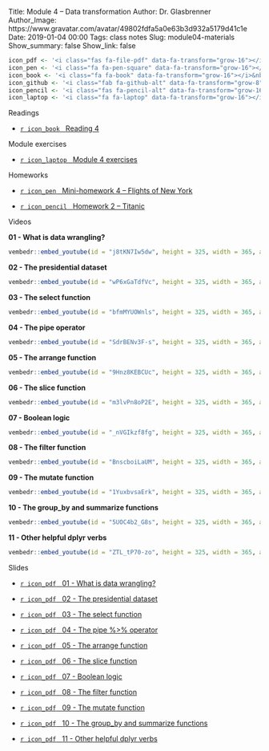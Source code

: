 Title: Module 4 – Data transformation
Author: Dr. Glasbrenner
Author_Image: https://www.gravatar.com/avatar/49802fdfa5a0e63b3d932a5179d41c1e
Date: 2019-01-04 00:00
Tags: class notes
Slug: module04-materials
Show_summary: false
Show_link: false

```r
icon_pdf <- '<i class="fas fa-file-pdf" data-fa-transform="grow-16"></i>&nbsp;'
icon_pen <- '<i class="fa fa-pen-square" data-fa-transform="grow-16"></i>&nbsp;'
icon_book <- '<i class="fa fa-book" data-fa-transform="grow-16"></i>&nbsp;'
icon_github <- '<i class="fab fa-github-alt" data-fa-transform="grow-8"></i>&nbsp;'
icon_pencil <- '<i class="fas fa-pencil-alt" data-fa-transform="grow-16"></i>&nbsp;'
icon_laptop <- '<i class="fa fa-laptop" data-fa-transform="grow-16"></i>&nbsp;'
```

[Readings]{.h2}

::: {.no-bullets}
*   [`r icon_book` &nbsp; [Reading 4]{.card-downloads-format}][reading04]
:::

<div style="margin-bottom: 1em"></div>

[Module exercises]{.h2}

::: {.no-bullets}
*   [`r icon_laptop` &nbsp; [Module 4 exercises]{.card-downloads-format}][module04-exercises]
:::

<div style="margin-bottom: 1em"></div>

[Homeworks]{.h2}

::: {.no-bullets}
*   [`r icon_pen` &nbsp; [Mini-homework 4 -- Flights of New York]{.card-downloads-format}][mini-homework04]

*   [`r icon_pencil` &nbsp; [Homework 2 -- Titanic]{.card-downloads-format}][homework02]
:::

<div style="margin-bottom: 1em"></div>

[Videos]{.h2}

::::: {.videos-container}
::: {.video-item}
**01 - What is data wrangling?**

```r
vembedr::embed_youtube(id = "j8tKN7Iw5dw", height = 325, width = 365, allowfullscreen = TRUE, frameborder = 0)
```
:::

::: {.video-item}
**02 - The presidential dataset**

```r
vembedr::embed_youtube(id = "wP6xGaTdfVc", height = 325, width = 365, allowfullscreen = TRUE, frameborder = 0)
```
:::

::: {.video-item}
**03 - The select function**

```r
vembedr::embed_youtube(id = "bfmMYUOWnls", height = 325, width = 365, allowfullscreen = TRUE, frameborder = 0)
```
:::

::: {.video-item}
**04 - The pipe operator**

```r
vembedr::embed_youtube(id = "SdrBENv3F-s", height = 325, width = 365, allowfullscreen = TRUE, frameborder = 0)
```
:::

::: {.video-item}
**05 - The arrange function**

```r
vembedr::embed_youtube(id = "9Hnz8KEBCUc", height = 325, width = 365, allowfullscreen = TRUE, frameborder = 0)
```
:::

::: {.video-item}
**06 - The slice function**

```r
vembedr::embed_youtube(id = "m3lvPn8oP2E", height = 325, width = 365, allowfullscreen = TRUE, frameborder = 0)
```
:::

::: {.video-item}
**07 - Boolean logic**

```r
vembedr::embed_youtube(id = "_nVGIkzf8fg", height = 325, width = 365, allowfullscreen = TRUE, frameborder = 0)
```
:::

::: {.video-item}
**08 - The filter function**

```r
vembedr::embed_youtube(id = "BnscboiLaUM", height = 325, width = 365, allowfullscreen = TRUE, frameborder = 0)
```
:::

::: {.video-item}
**09 - The mutate function**

```r
vembedr::embed_youtube(id = "1YuxbvsaErk", height = 325, width = 365, allowfullscreen = TRUE, frameborder = 0)
```
:::

::: {.video-item}
**10 - The group\_by and summarize functions**

```r
vembedr::embed_youtube(id = "5UOC4b2_G8s", height = 325, width = 365, allowfullscreen = TRUE, frameborder = 0)
```
:::

::: {.video-item}
**11 - Other helpful dplyr verbs**

```r
vembedr::embed_youtube(id = "ZTL_tP70-zo", height = 325, width = 365, allowfullscreen = TRUE, frameborder = 0)
```
:::
:::::

[Slides]{.h2}

::: {.no-bullets}
*   [`r icon_pdf` &nbsp; [01 - What is data wrangling?]{.card-downloads-format}][slides-01]

*   [`r icon_pdf` &nbsp; [02 - The [presidential]{.monospace} dataset]{.card-downloads-format}][slides-02]

*   [`r icon_pdf` &nbsp; [03 - The [select]{.monospace} function]{.card-downloads-format}][slides-03]

*   [`r icon_pdf` &nbsp; [04 - The pipe [%>%]{.monospace} operator]{.card-downloads-format}][slides-04]

*   [`r icon_pdf` &nbsp; [05 - The [arrange]{.monospace} function]{.card-downloads-format}][slides-05]

*   [`r icon_pdf` &nbsp; [06 - The [slice]{.monospace} function]{.card-downloads-format}][slides-06]

*   [`r icon_pdf` &nbsp; [07 - Boolean logic]{.card-downloads-format}][slides-07]

*   [`r icon_pdf` &nbsp; [08 - The [filter]{.monospace} function]{.card-downloads-format}][slides-08]

*   [`r icon_pdf` &nbsp; [09 - The [mutate]{.monospace} function]{.card-downloads-format}][slides-09]

*   [`r icon_pdf` &nbsp; [10 - The [group\_by]{.monospace} and [summarize]{.monospace} functions]{.card-downloads-format}][slides-10]

*   [`r icon_pdf` &nbsp; [11 - Other helpful dplyr verbs]{.card-downloads-format}][slides-11]
:::

[slides-01]:          https://drive.google.com/file/d/1LssVpGMhlblGewJtwO3NgdSZO-FF0uQQ
[slides-02]:          https://drive.google.com/file/d/11uJtI_mdbw8Z8LWUExKzXLyVKtQTZ5NS
[slides-03]:          https://drive.google.com/file/d/1DtuT-rtWs-i6MzWiYtX4HUvlqpIlZfUm
[slides-04]:          https://drive.google.com/file/d/1SCd5J-w1Z9E6vmT2LbmaeDZaE8pDA2p4
[slides-05]:          https://drive.google.com/file/d/1yrnIiFINXI1nA8IFRnPhbLZVdU5MVcXn
[slides-06]:          https://drive.google.com/file/d/18Dcyy6m8Bn1Rhgrrbxf_3OFSh4iQfrWR
[slides-07]:          https://drive.google.com/file/d/1j8y2iLJSiiH7B-NmA6T-Qf9-Mlyb3m1x
[slides-08]:          https://drive.google.com/file/d/1bs6q7_PNEqKa6FLYfPY65kwkZtRQ8QKB
[slides-09]:          https://drive.google.com/file/d/155Z3Zs3AUjg6We5IotAexY_bdpFGDDvA
[slides-10]:          https://drive.google.com/file/d/1myTkhZPrLjylP5mtvkARZrk7GFhxzR5H
[slides-11]:          https://drive.google.com/file/d/1mjcislhv3o_KUbTlSsw8pT6aar4uqSYZ
[reading04]:          /assignments/reading04/
[homework02]:         /assignments/homework-2/
[mini-homework04]:    /assignments/minihw04-flights-of-new-york/
[module04-exercises]: /assignments/module04-exercises/
